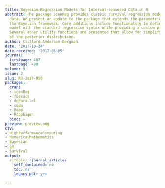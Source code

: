 ```yaml
---
title: Bayesian Regression Models for Interval-censored Data in R
abstract: The package icenReg provides classic survival regression models for interval-censored
  data. We present an update to the package that extends the parametric models into
  the Bayesian framework. Core additions include functionality to define the regression
  model with the standard regression syntax while providing a custom prior function.
  Several other utility functions are presented that allow for simplified examination
  of the posterior distribution.
author: Clifford Anderson-Bergman
date: '2017-10-24'
date_received: '2017-08-05'
journal:
  firstpage: 487
  lastpage: 498
volume: 9
issue: 2
slug: RJ-2017-050
packages:
  cran:
  - icenReg
  - foreach
  - doParallel
  - coda
  - Rcpp
  - RcppEigen
  bioc: ~
preview: preview.png
CTV:
- HighPerformanceComputing
- NumericalMathematics
- Bayesian
- gR
- Survival
output:
  rjtools::rjournal_article:
    self_contained: no
    toc: no
    legacy_pdf: yes

---
```

